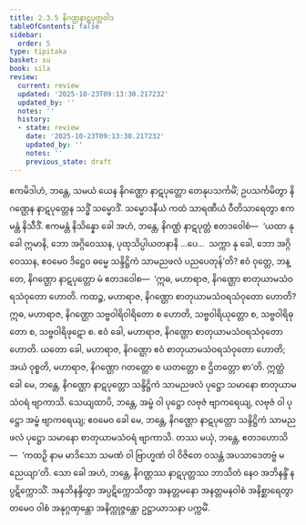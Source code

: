 ```yaml
---
title: 2.3.5 နိဂဏ္ဌနာဋပုတ္တဝါဒ
tableOfContents: false
sidebar:
  order: 5
type: tipitaka
basket: su
book: sila
review:
  current: review
  updated: '2025-10-23T09:13:30.217232'
  updated_by: ''
  notes: ''
  history:
  - state: review
    date: '2025-10-23T09:13:30.217232'
    updated_by: ''
    notes: ''
    previous_state: draft
---
```



<ReviewStatus review={frontmatter.review} showDetails={true} />

<HypothesisAnnotation frontmatter={frontmatter} />

<DynamicBreadcrumb />

<Division number="176" book="sila" e="ch" v="6" p="53">

<Paragraph number="255" book="sila">
ဧကမိဒါဟံ, ဘန္တေ, သမယံ ယေန နိဂဏ္ဌော နာဋပုတ္တော တေနုပသင်္ကမိံ; ဥပသင်္ကမိတွာ နိဂဏ္ဌေန နာဋပုတ္တေန သဒ္ဓိံ သမ္မောဒိံ. သမ္မောဒနီယံ ကထံ သာရဏီယံ ဝီတိသာရေတွာ ဧကမန္တံ နိသီဒိံ. ဧကမန္တံ နိသိန္နော ခေါ အဟံ, ဘန္တေ, နိဂဏ္ဌံ နာဋပုတ္တံ ဧတဒဝေါစံ—  ‘ယထာ နု ခေါ ဣမာနိ, ဘော အဂ္ဂိဝေဿန, ပုထုသိပ္ပါယတနာနိ …ပေ…  သက္ကာ နု ခေါ, ဘော အဂ္ဂိဝေဿန, ဧဝမေဝ ဒိဋ္ဌေဝ ဓမ္မေ သန္ဒိဋ္ဌိကံ သာမညဖလံ ပညပေတုန်’တိ?
</Paragraph>

</Division>
<Division number="177" book="sila" e="ch" v="6" p="54">

<Paragraph number="256" book="sila">
ဧဝံ ဝုတ္တေ, ဘန္တေ, နိဂဏ္ဌော နာဋပုတ္တော မံ ဧတဒဝေါစ—  ‘ဣဓ, မဟာရာဇ, နိဂဏ္ဌော စာတုယာမသံဝရသံဝုတော ဟောတိ. ကထဉ္စ, မဟာရာဇ, နိဂဏ္ဌော စာတုယာမသံဝရသံဝုတော ဟောတိ? ဣဓ, မဟာရာဇ, နိဂဏ္ဌော သဗ္ဗဝါရိဝါရိတော စ ဟောတိ, သဗ္ဗဝါရိယုတ္တော စ, သဗ္ဗဝါရိဓုတော စ, သဗ္ဗဝါရိဖုဋော စ. ဧဝံ ခေါ, မဟာရာဇ, နိဂဏ္ဌော စာတုယာမသံဝရသံဝုတော ဟောတိ. ယတော ခေါ, မဟာရာဇ, နိဂဏ္ဌော ဧဝံ စာတုယာမသံဝရသံဝုတော ဟောတိ; အယံ ဝုစ္စတိ, မဟာရာဇ, နိဂဏ္ဌော ဂတတ္တော စ ယတတ္တော စ ဌိတတ္တော စာ’တိ.
</Paragraph>

</Division>
<Division number="178" book="sila" e="ch" v="6" p="54">

<Paragraph number="257" book="sila">
ဣတ္ထံ ခေါ မေ, ဘန္တေ, နိဂဏ္ဌော နာဋပုတ္တော သန္ဒိဋ္ဌိကံ သာမညဖလံ ပုဋ္ဌော သမာနော စာတုယာမသံဝရံ ဗျာကာသိ. သေယျထာပိ, ဘန္တေ, အမ္ဗံ ဝါ ပုဋ္ဌော လဗုဇံ ဗျာကရေယျ, လဗုဇံ ဝါ ပုဋ္ဌော အမ္ဗံ ဗျာကရေယျ; ဧဝမေဝ ခေါ မေ, ဘန္တေ, နိဂဏ္ဌော နာဋပုတ္တော သန္ဒိဋ္ဌိကံ သာမညဖလံ ပုဋ္ဌော သမာနော စာတုယာမသံဝရံ ဗျာကာသိ. တဿ မယှံ, ဘန္တေ, ဧတဒဟောသိ—  ‘ကထဉှိ နာမ မာဒိသော သမဏံ ဝါ ဗြာဟ္မဏံ ဝါ ဝိဇိတေ ဝသန္တံ အပသာဒေတဗ္ဗံ မညေယျာ’တိ. သော ခေါ အဟံ, ဘန္တေ, နိဂဏ္ဌဿ နာဋပုတ္တဿ ဘာသိတံ နေဝ အဘိနန္ဒိံ နပ္ပဋိက္ကောသိံ. အနဘိနန္ဒိတွာ အပ္ပဋိက္ကောသိတွာ အနတ္တမနော အနတ္တမနဝါစံ အနိစ္ဆာရေတွာ တမေဝ ဝါစံ အနုဂ္ဂဏှန္တော အနိက္ကုဇ္ဇန္တော ဥဋ္ဌာယာသနာ ပက္ကမိံ.
</Paragraph>
</Division>